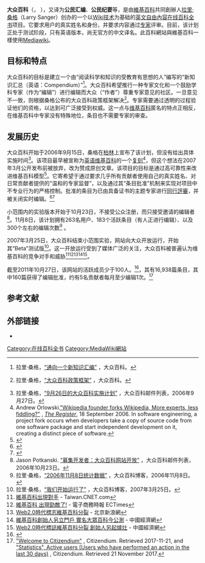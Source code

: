 {{Update|time=2022-03-04T12:31:04+00:00}}
{{NoteTA|G1=IT}}
{{Infobox website
| name                 =    大眾百科（Citizendium）
| url                  =    {{url|1=citizendium.org}}
| commercial           =    否
| type                 =    [[網路百科全書|網路百科全書]]
| registration         =    可选（编辑页面则需注册）
| language             =    [[英文|英文]]
| num_users            =    <!--用戶數-->
| content_license      =    [[CC_BY-SA|CC BY-SA]] 3.0
| owner                =    <!--持有者-->
| author               =    [[拉里·桑格|拉里·桑格]]
| editor               =    <!---->
| launch_date          =    {{Start date and age|2006|10|23}}（试验）<br />{{start date and age|2007|3|25}}（公开）
| revenue              =    <!--收入-->
| ip                   =    <!---->
| current_status       =    很不活跃<ref name="Deadinwater"/><ref name=NumberOfEditors/>
| location             =    <!--地址-->
| zip_code             =    <!--郵編-->
| telephone_no         =    <!--電話 {{tel}}-->
| abbreviated_name     =    <!--網站的簡稱-->
| programming language =    <!---->
| alexa = {{DecreasePositive}} 286,796 ({{as of|2014|10|12}})<ref name="alexa">{{cite web |url= http://www.alexa.com/siteinfo/citizendium.org |title= Citizendium.org Site Info |publisher= [[Alexa_Internet|Alexa Internet]] |accessdate= 2014-10-12 |archive-date= 2020-09-19 |archive-url= https://web.archive.org/web/20200919002426/https://www.alexa.com/siteinfo/citizendium.org |dead-url= no }}</ref><!--No longer updated monthly by OKBot.-->
}}
'''大众百科'''（{{lang-en|'''Citizendium'''}}，{{IPAc-en|ˌ|s|ɪ|t|ᵻ|ˈ|z|ɛ|n|d|i|əm}} {{Respell|SIT|i|ZEN|dee-əm}}），又译为'''公民汇编'''、'''公民纪要'''等，是由[[維基百科|維基百科]]共同創辦人[[拉里·桑格|拉里·桑格]]（Larry Sanger）创办的一个以[[Wiki技术|Wiki技术]]为基础的[[英文|英文]][[自由內容|自由內容]][[在线百科全书|在线百科全书]]项目。它要求用户的真实姓名和身份，并要求内容通过[[专家|专家]]评审。目前，该计划正处于测试阶段，只有英语版本，尚无官方的中文译名。此百科網站與維基百科一樣使用[[Mediawiki|Mediawiki]]。

== 目标和特点 ==
大众百科的目标是建立一个由“阅读科学和知识的受教育有思想的人”编写的“新知识汇总（英语：Compendium）”<ref>{{en}}拉里·桑格，[http://www.citizendium.org/essay.html “通向一个新知识汇编”] {{Wayback|url=http://www.citizendium.org/essay.html |date=20061011230402 }}，大众百科。</ref>。大众百科希望推行一种专家文化和一个鼓励学科专家（作为“编辑”）进行编辑而大众（“作者”）尊重专家意见的社区。一旦意见不一致，则根据桑格公布的大众百科政策框架解决<ref>{{en}}拉里·桑格，[http://www.citizendium.org/policy_draft.html “大众百科政策框架”] {{Wayback|url=http://www.citizendium.org/policy_draft.html |date=20070703045711 }}，大众百科。</ref>。专家需要通过透明的过程验证他们的资格，以达到可广泛接受到权威。这一点与[[维基百科|维基百科]]匿名的特点正相反，在维基百科中专家没有特殊地位，条目也不需要专家的审查。

== 发展历史 ==
大众百科开始于2006年9月15日，桑格在[[柏林|柏林]]{{link-en|操作系统巫师会议|Wizards of OS}}上宣布了该计划，但没有给出具体实施时间<ref>拉里·桑格，[https://lists.purdue.edu/pipermail/citizendium-l/2006-September/000476.html “9月26日的大众百科实施计划”] {{Wayback|url=https://lists.purdue.edu/pipermail/citizendium-l/2006-September/000476.html |date=20110720033511 }}，大众百科邮件列表，2006年9月27日。</ref>。该项目最早被宣称为[[英语维基百科|英语维基百科]]的一个[[复刻_(软件工程)|复刻]]<ref name="Orlowski18">Andrew Orlowski.[https://www.theregister.co.uk/2006/09/18/sanger_forks_wikipedia/ "Wikipedia founder forks Wikipedia, More experts, less fiddling?"] {{Wayback|url=https://www.theregister.co.uk/2006/09/18/sanger_forks_wikipedia/ |date=20181226112426 }}, ''[[The_Register|The Register]]'', 18 September 2006. In software engineering, a project fork occurs when developers take a copy of source code from one software package and start independent development on it, creating a distinct piece of software.</ref>，但这个想法在2007年3月公开发布前被放弃，改为赞成原创文章。该项目的目标是通过高可靠性来改进维基百科模型<ref name="citizendium_fundamentals">{{cite web |first= |last= |title=The Citizendium's Statement of Fundamental Policies |url=http://en.citizendium.org/wiki/CZ:Fundamentals |publisher=Citizendium |date=6 September 2007 |accessdate=25 February 2008 |quote= |archive-date=2008-12-19 |archive-url=https://web.archive.org/web/20081219100723/http://en.citizendium.org/wiki/CZ:Fundamentals |dead-url=no }}</ref>。它寄希望于通过要求几乎所有贡献者使用自己的真实姓名、对日常贡献者提供的“温和的专家监督”，以及通过其“条目批准”机制来实现对项目中不专业行为的严格控制。批准的条目为已由具备证书的主题专家进行[[同行評審|同行評審]]，并被关闭实时编辑。<ref name="Caroline McCarthy">{{cite news |first=Caroline |last=McCarthy |title=Citizendium: Wikipedia co-founder Sanger's Wikipedia riva l |url=http://news.cnet.com/8301-17939_109-9680301-2.html |work=[[CNET|CNET]] |date=23 January 2007 |accessdate=13 April 2009 |archive-date=2009-07-30 |archive-url=https://web.archive.org/web/20090730051218/http://news.cnet.com/8301-17939_109-9680301-2.html |dead-url=no }}</ref><ref name="Nate Anderson">{{cite news |first=Nate |last=Anderson |title=Citizendium: building a better Wikipedia |url=https://arstechnica.com/articles/culture/citizendium.ars |publisher=Ars Technica |date=25 February 2007 |accessdate=13 April 2009 |archive-date=2007-03-24 |archive-url=https://web.archive.org/web/20070324225040/http://arstechnica.com/articles/culture/citizendium.ars |dead-url=no }}</ref>

小范围内的实验版本开始于10月23日，不接受公众注册，而只接受邀请的编辑者<ref name=Jason>Jason Potkanski. [https://lists.purdue.edu/pipermail/citizendium-l/2006-October/000614.html “募集开发者：大众百科网站开放”] {{Wayback|url=https://lists.purdue.edu/pipermail/citizendium-l/2006-October/000614.html |date=20110929143507 }}，大众百科邮件列表，2006年10月23日。</ref>。11月8日，该计划拥有263名用户、183个活跃条目（有人正进行编辑）、以及300个左右的编辑次数<ref>拉里·桑格，[http://blog.citizendium.org/2006/11/08/stats/ “2006年11月8日统计数据”] {{Wayback|url=http://blog.citizendium.org/2006/11/08/stats/ |date=20070929152513 }}，大众百科博客，2006年11月8日。</ref> 。

2007年3月25日，大众百科结束小范围实验，网站向大众开放运行，开始其“Beta”测试版<ref>拉里·桑格，[http://blog.citizendium.org/2007/03/25/we-have-launched/ “我们开始运行了”] {{Wayback|url=http://blog.citizendium.org/2007/03/25/we-have-launched/ |date=20070925173453 }}，大众百科博客，2007年3月25日。</ref>。这一开放运行受到了媒体广泛的关注，大众百科被普遍认为维基百科的竞争对手和威胁<ref>[http://taiwan.cnet.com/news/software/0,2000064574,20116269,00.htm 維基百科出現對手] {{Wayback|url=http://taiwan.cnet.com/news/software/0,2000064574,20116269,00.htm |date=20070701195452 }} - Taiwan.CNET.com</ref><ref>
[http://www.ectimes.org.tw/readpaper.asp?id=9271 維基百科 出現勁敵了!]{{dead link|date=2017年12月 |bot=InternetArchiveBot |fix-attempted=yes }} - 電子商務時報 ECTimes</ref><ref>[http://news.sina.com.tw/tech/sinacn/cn/2007-03-27/083838138670.shtml Web2.0時代標志維基百科分裂] {{Wayback|url=http://news.sina.com.tw/tech/sinacn/cn/2007-03-27/083838138670.shtml |date=20200918231239 }} - 北京新浪網</ref><ref>
[http://big5.ce.cn/cysc/tech/07hlw/guoji/200703/26/t20070326_10819297.shtml 維基百科創始人另立門戶 實名大眾百科今公測]{{dead link|date=2017年12月 |bot=InternetArchiveBot |fix-attempted=yes }} - 中國經濟網</ref><ref>[http://big5.ce.cn/cysc/tech/07hlw/guonei/200703/27/t20070327_10832221.shtml  Web2.0時代標誌維基百科分裂 創始人另起爐灶]{{dead link|date=2017年12月 |bot=InternetArchiveBot |fix-attempted=yes }} - 中國經濟網</ref>。

截至2011年10月27日，该网站的活跃成员少于100人。<ref name="Deadinwater">{{cite web|last=Lee|first=Timothy B.|title=Citizendium turns five, but the Wikipedia fork is dead in the water|url=https://arstechnica.com/tech-policy/news/2011/10/five-year-old-wikipedia-fork-is-dead-in-the-water.ars|publisher=Ars Technica|accessdate=27 October 2011|archive-date=2011-10-28|archive-url=https://web.archive.org/web/20111028074300/http://arstechnica.com/tech-policy/news/2011/10/five-year-old-wikipedia-fork-is-dead-in-the-water.ars|dead-url=no}}</ref>{{As of|2017|11}}，其有16,938篇条目，其中160篇获得了编辑批准，约有5名贡献者每月至少编辑1次。<ref name=NumberOfEditors>[http://en.citizendium.org/wiki/Welcome_to_Citizendium "Welcome to Citizendium"] {{Wayback|url=http://en.citizendium.org/wiki/Welcome_to_Citizendium |date=20161013014818 }}, Citizendium. Retrieved 2017-11-21, and [http://en.citizendium.org/wiki/Special:Statistics "Statistics", Active users (Users who have performed an action in the last 30 days)] {{Wayback|url=http://en.citizendium.org/wiki/Special:Statistics |date=20150415034528 }}, Citizendium. Retrieved 21 November 2017.</ref>

== 参考文献 ==
{{reflist|40em}}

== 外部链接 ==
*{{官方网站|http://en.citizendium.org}}{{en}}

{{维基百科}}

{{DEFAULTSORT:Citizendium}}
[[Category:在线百科全书|Category:在线百科全书]]
[[Category:MediaWiki網站|Category:MediaWiki網站]]